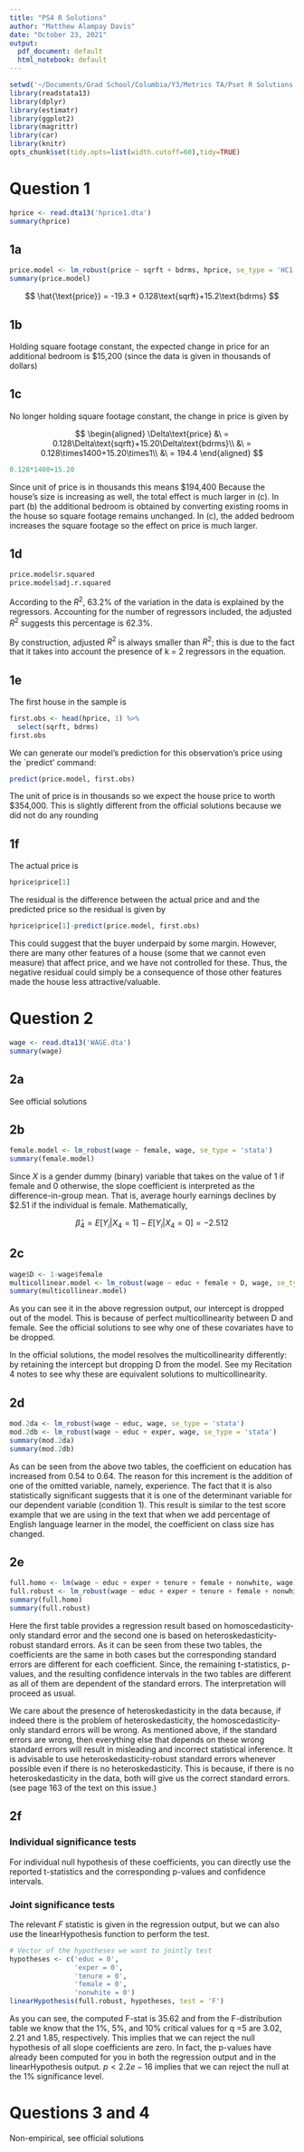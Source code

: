 ```yaml
---
title: "PS4 R Solutions"
author: "Matthew Alampay Davis"
date: "October 23, 2021"
output:
  pdf_document: default
  html_notebook: default
---
```


```r
setwd('~/Documents/Grad School/Columbia/Y3/Metrics TA/Pset R Solutions')
library(readstata13)
library(dplyr)
library(estimatr)
library(ggplot2)
library(magrittr)
library(car)
library(knitr)
opts_chunk$set(tidy.opts=list(width.cutoff=60),tidy=TRUE)
```
# Question 1 #

```r
hprice <- read.dta13('hprice1.dta')
summary(hprice)
```

## 1a ##

```r
price.model <- lm_robust(price ~ sqrft + bdrms, hprice, se_type = 'HC1')
summary(price.model)
```


$$
\hat{\text{price}} = -19.3 + 0.128\text{sqrft}+15.2\text{bdrms}
$$

## 1b ##

Holding square footage constant, the expected change in price for an additional bedroom is \$15,200 (since the data is given in thousands of dollars)

## 1c ##

No longer holding square footage constant, the change in price is given by

$$
\begin{aligned}
\Delta\text{price} &\ = 0.128\Delta\text{sqrft}+15.20\Delta\text{bdrms}\\
  &\ = 0.128\times1400+15.20\times1\\
  &\ = 194.4
\end{aligned}
$$

```r
0.128*1400+15.20
```

Since unit of price is in thousands this means $194,400 Because the house’s size is increasing as well, the total effect is much larger in (c). In part (b) the additional bedroom is obtained by converting existing rooms in the house so square footage remains unchanged. In (c), the added bedroom increases the square footage so the effect on price is much larger.

## 1d ##

```r
price.model$r.squared
price.model$adj.r.squared
```

According to the $R^2$, 63.2\% of the variation in the data is explained by the regressors. Accounting for the number of regressors included, the adjusted $R^2$ suggests this percentage is 62.3\%.

By construction, adjusted $R^2$ is always smaller than $R^2$; this is due to the fact that it takes into account the presence of k = 2 regressors in the equation.

## 1e ##

The first house in the sample is

```r
first.obs <- head(hprice, 1) %>%
  select(sqrft, bdrms)
first.obs
```

We can generate our model's prediction for this observation's price using the `predict' command:

```r
predict(price.model, first.obs)
```

The unit of price is in thousands so we expect the house price to worth \$354,000. This is slightly different from the official solutions because we did not do any rounding

## 1f ##

The actual price is

```r
hprice$price[1]
```

The residual is the difference between the actual price and and the predicted price so the residual is given by

```r
hprice$price[1]-predict(price.model, first.obs)
```

This could suggest that the buyer underpaid by some margin. However, there are many other features of a house (some that we cannot even measure) that affect price, and we have not controlled for these. Thus, the negative residual could simply be a consequence of those other features made the house less attractive/valuable.

# Question 2 #

```r
wage <- read.dta13('WAGE.dta')
summary(wage)
```

## 2a ##

See official solutions

## 2b ##

```r
female.model <- lm_robust(wage ~ female, wage, se_type = 'stata')
summary(female.model)
```
Since $X$  is a gender dummy (binary) variable that takes on the value of 1 if female and 0 otherwise, the slope coefficient is interpreted as the difference-in-group mean. That is, average hourly earnings declines by \$2.51 if the individual is female. Mathematically,

$$
\hat{\beta}_4 = E[Y_i|X_4=1]-E[Y_i|X_4=0] = -2.512
$$

## 2c ##

```r
wage$D <- 1-wage$female
multicollinear.model <- lm_robust(wage ~ educ + female + D, wage, se_type = 'stata')
summary(multicollinear.model)
```
As you can see it in the above regression output, our intercept is dropped out of the model. This is because of perfect multicollinearity between D and female. See the official solutions to see why one of these covariates have to be dropped.

In the official solutions, the model resolves the multicollinearity differently: by retaining the intercept but dropping D from the model. See my Recitation 4 notes to see why these are equivalent solutions to multicollinearity.

## 2d ##

```r
mod.2da <- lm_robust(wage ~ educ, wage, se_type = 'stata')
mod.2db <- lm_robust(wage ~ educ + exper, wage, se_type = 'stata')
summary(mod.2da)
summary(mod.2db)
```
As can be seen from the above two tables, the coefficient on education has increased from 0.54 to 0.64. The reason for this increment is the addition of one of the omitted variable, namely, experience. The fact that it is also statistically significant suggests that it is one of the determinant variable for our dependent variable (condition 1). This result is similar to the test score example that we are using in the text that when we add percentage of English language learner in the model, the coefficient on class size has changed.

## 2e ##

```r
full.homo <- lm(wage ~ educ + exper + tenure + female + nonwhite, wage)
full.robust <- lm_robust(wage ~ educ + exper + tenure + female + nonwhite, wage, se_type = 'stata')
summary(full.homo)
summary(full.robust)
```

Here the first table provides a regression result based on homoscedasticity-only standard error and the second one is based on heteroskedasticity-robust standard errors. As it can be seen from these two tables, the coefficients are the same in both cases but the corresponding standard errors are different for each coefficient. Since, the remaining t-statistics, p-values, and the resulting confidence intervals in the two tables are different as all of them are dependent of the standard errors. The interpretation will proceed as usual.

We care about the presence of heteroskedasticity in the data because, if indeed there is the problem of heteroskedasticity, the homoscedasticity-only standard errors will be wrong. As mentioned above, if the standard errors are wrong, then everything else that depends on these wrong standard errors will result in misleading and incorrect statistical inference. It is advisable to use heteroskedasticity-robust standard errors whenever possible even if there is no heteroskedasticity. This is because, if there is no heteroskedasticity in the data, both will give us the correct standard errors. (see page 163 of the text on this issue.)

## 2f ##

### Individual significance tests ###

For individual null hypothesis of these coefficients, you can directly use the reported t-statistics and the corresponding p-values and confidence intervals.

### Joint significance tests ###

The relevant $F$ statistic is given in the regression output, but we can also use the linearHypothesis function to perform the test.

```r
# Vector of the hypotheses we want to jointly test
hypotheses <- c('educ = 0',
                'exper = 0',
                'tenure = 0',
                'female = 0',
                'nonwhite = 0')
linearHypothesis(full.robust, hypotheses, test = 'F')
```

As you can see, the computed F-stat is 35.62 and from the F-distribution table we know that the 1%, 5%, and 10% critical values for q =5 are 3.02, 2.21 and 1.85, respectively. This implies that we can reject the null hypothesis of all slope coefficients are zero. In fact, the p-values have already been computed for you in both the regression output and in the linearHypothesis output. $p<2.2e-16$ implies that we can reject the null at the 1\% significance level.

# Questions 3 and 4

Non-empirical, see official solutions